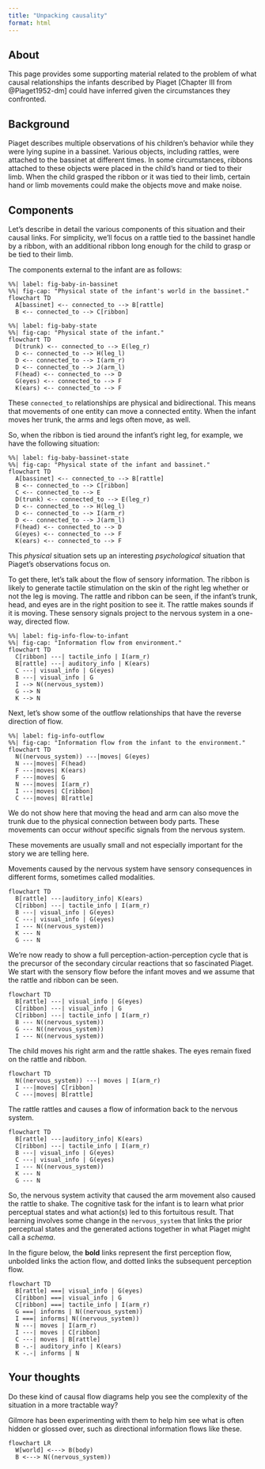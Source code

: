 ```yaml
---
title: "Unpacking causality"
format: html
---
```


## About

This page provides some supporting material related to the problem of what causal relationships the infants described by Piaget [Chapter III from @Piaget1952-dm] could have inferred given the circumstances they confronted.

## Background

Piaget describes multiple observations of his children's behavior while they were lying supine in a bassinet.
Various objects, including rattles, were attached to the bassinet at different times.
In some circumstances, ribbons attached to these objects were placed in the child's hand or tied to their limb.
When the child grasped the ribbon or it was tied to their limb, certain hand or limb movements could make the objects move and make noise.

## Components

Let's describe in detail the various components of this situation and their causal links.
For simplicity, we'll focus on a rattle tied to the bassinet handle by a ribbon, with an additional ribbon long enough for the child to grasp or be tied to their limb.

The components external to the infant are as follows:

```mermaid
%%| label: fig-baby-in-bassinet
%%| fig-cap: "Physical state of the infant's world in the bassinet."
flowchart TD
  A[bassinet] <-- connected_to --> B[rattle]
  B <-- connected_to --> C[ribbon]
```

```mermaid
%%| label: fig-baby-state
%%| fig-cap: "Physical state of the infant."
flowchart TD
  D(trunk) <-- connected_to --> E(leg_r)
  D <-- connected_to --> H(leg_l)
  D <-- connected_to --> I(arm_r)
  D <-- connected_to --> J(arm_l)
  F(head) <-- connected_to --> D
  G(eyes) <-- connected_to --> F
  K(ears) <-- connected_to --> F
```

These `connected_to` relationships are physical and bidirectional.
This means that movements of one entity can move a connected entity.
When the infant moves her trunk, the arms and legs often move, as well.

So, when the ribbon is tied around the infant's right leg, for example, we have the following situation:

```mermaid
%%| label: fig-baby-bassinet-state
%%| fig-cap: "Physical state of the infant and bassinet."
flowchart TD
  A[bassinet] <-- connected_to --> B[rattle]
  B <-- connected_to --> C[ribbon]
  C <-- connected_to --> E
  D(trunk) <-- connected_to --> E(leg_r)
  D <-- connected_to --> H(leg_l)
  D <-- connected_to --> I(arm_r)
  D <-- connected_to --> J(arm_l)
  F(head) <-- connected_to --> D
  G(eyes) <-- connected_to --> F
  K(ears) <-- connected_to --> F  
```

This *physical* situation sets up an interesting *psychological* situation that Piaget's observations focus on.

To get there, let's talk about the flow of sensory information.
The ribbon is likely to generate tactile stimulation on the skin of the right leg whether or not the leg is moving.
The rattle and ribbon can be seen, if the infant's trunk, head, and eyes are in the right position to see it.
The rattle makes sounds if it is moving.
These sensory signals project to the nervous system in a one-way, directed flow.

```mermaid
%%| label: fig-info-flow-to-infant
%%| fig-cap: "Information flow from environment."
flowchart TD
  C[ribbon] ---| tactile_info | I(arm_r)
  B[rattle] ---| auditory_info | K(ears)
  C ---| visual_info | G(eyes)
  B ---| visual_info | G
  I --> N((nervous_system))
  G --> N
  K --> N
```

Next, let's show some of the outflow relationships that have the reverse direction of flow.

```mermaid
%%| label: fig-info-outflow
%%| fig-cap: "Information flow from the infant to the environment."
flowchart TD
  N((nervous_system)) ---|moves| G(eyes)
  N ---|moves| F(head)
  F ---|moves| K(ears)
  F ---|moves| G
  N ---|moves| I(arm_r)
  I ---|moves| C[ribbon]
  C ---|moves| B[rattle]
```

::: {.callout-note}
We do not show here that moving the head and arm can also move the trunk due to the physical connection between body parts. These movements can occur *without* specific signals from the nervous system.

These movements are usually small and not especially important for the story we are telling here.
:::

Movements caused by the nervous system have sensory consequences in different forms, sometimes called modalities.

```mermaid
flowchart TD
  B[rattle] ---|auditory_info| K(ears)
  C[ribbon] ---| tactile_info | I(arm_r)
  B ---| visual_info | G(eyes)
  C ---| visual_info | G(eyes)
  I --- N((nervous_system))
  K --- N
  G --- N
```

We're now ready to show a full perception-action-perception cycle that is the precursor of the secondary circular reactions that so fascinated Piaget.
We start with the sensory flow before the infant moves and we assume that the rattle and ribbon can be seen.

```mermaid
flowchart TD
  B[rattle] ---| visual_info | G(eyes)
  C[ribbon] ---| visual_info | G
  C[ribbon] ---| tactile_info | I(arm_r)
  B --- N((nervous_system))
  G --- N((nervous_system))
  I --- N((nervous_system))
```

The child moves his right arm and the rattle shakes. The eyes remain fixed on the rattle and ribbon.

```mermaid
flowchart TD
  N((nervous_system)) ---| moves | I(arm_r)
  I ---|moves| C[ribbon]
  C ---|moves| B[rattle]
```

The rattle rattles and causes a flow of information back to the nervous system.

```mermaid
flowchart TD
  B[rattle] ---|auditory_info| K(ears)
  C[ribbon] ---| tactile_info | I(arm_r)
  B ---| visual_info | G(eyes)
  C ---| visual_info | G(eyes)
  I --- N((nervous_system))
  K --- N
  G --- N
```

So, the nervous system activity that caused the arm movement also caused the rattle to shake.
The cognitive task for the infant is to learn what prior perceptual states and what action(s) led to this fortuitous result.
That learning involves some change in the `nervous_system` that links the prior perceptual states and the generated actions together in what Piaget might call a *schema*.

In the figure below, the **bold** links represent the first perception flow, unbolded links the action flow, and dotted links the subsequent perception flow.

```mermaid
flowchart TD
  B[rattle] ===| visual_info | G(eyes)
  C[ribbon] ===| visual_info | G
  C[ribbon] ===| tactile_info | I(arm_r)
  G ===| informs | N((nervous_system))
  I ===| informs| N((nervous_system))
  N ---| moves | I(arm_r)
  I ---| moves | C[ribbon]
  C ---| moves | B[rattle]
  B -.-| auditory_info | K(ears)
  K -.-| informs | N
```

## Your thoughts

Do these kind of causal flow diagrams help you see the complexity of the situation in a more tractable way?

Gilmore has been experimenting with them to help him see what is often hidden or glossed over, such as directional information flows like these.

```mermaid
flowchart LR
  W[world] <---> B(body)
  B <---> N((nervous_system))
```

